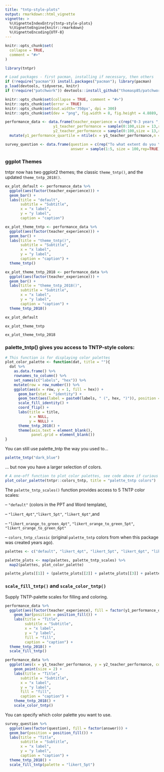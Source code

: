```yaml
---
title: "tntp-style-plots"
output: rmarkdown::html_vignette
vignette: >
  %\VignetteIndexEntry{tntp-style-plots}
  %\VignetteEngine{knitr::rmarkdown}
  %\VignetteEncoding{UTF-8}
---
```


```r
knitr::opts_chunk$set(
  collapse = TRUE,
  comment = "#>"
)
```

```r
library(tntpr)

# Load packages - first pacman, installing if necessary, then others
if (!require("pacman")) install.packages("pacman"); library(pacman)
p_load(devtools, tidyverse, knitr)
if (!require("patchwork")) devtools::install_github("thomasp85/patchwork")
```

```r
knitr::opts_chunk$set(collapse = TRUE, comment = "#>")
knitr::opts_chunk$set(error = TRUE)
knitr::opts_chunk$set(out.width='750px', dpi = 300)
knitr::opts_chunk$set(dev = "png", fig.width = 8, fig.height = 4.8889, dpi = 300)
```

```r

performance_data <- data.frame(teacher_experience = c(rep("0-3 years ", 5), rep("4-6 years", 4), rep("7+ years", 4)),
                      y1_teacher_performance = sample(0:100,size = 13,rep=TRUE),
                      y2_teacher_performance = sample(0:100,size = 13,rep=TRUE)) %>%
  mutate(y1_performance_quartile = ntile(x = y1_teacher_performance,n = 4))

survey_question <- data.frame(question = c(rep("To what extent do you \nagree with ...", 100)),
                              answer = sample(1:5, size = 100,rep=TRUE))
```


### ggplot Themes

tntpr now has two ggplot2 themes; the classic `theme_tntp()`, and the updated `theme_tntp_2018()`.

```r

ex_plot_default <- performance_data %>%
  ggplot(aes(factor(teacher_experience))) +
  geom_bar() +
  labs(title = "default",
       subtitle = "Subtitle",
       x = "x label",
       y = "y label",
       caption = "caption")

ex_plot_theme_tntp <- performance_data %>%
  ggplot(aes(factor(teacher_experience))) +
  geom_bar() +
  labs(title = "theme_tntp()",
       subtitle = "Subtitle",
       x = "x label",
       y = "y label",
       caption = "caption") +
  theme_tntp()

ex_plot_theme_tntp_2018 <- performance_data %>%
  ggplot(aes(factor(teacher_experience))) +
  geom_bar() +
  labs(title = "theme_tntp_2018()",
       subtitle = "Subtitle",
       x = "x label",
       y = "y label",
       caption = "caption") +
  theme_tntp_2018()

```

```r
ex_plot_default
```

```r
ex_plot_theme_tntp
```

```r
ex_plot_theme_tntp_2018
```

### palette_tntp() gives you access to TNTP-style colors:

```r

# This function is for displaying color palettes 
plot_color_palette <- function(dat, title = ""){
  dat %>% 
    as.data.frame() %>% 
    rownames_to_column() %>% 
    set_names(c("labels", "hex")) %>% 
    mutate(row = row_number()) %>% 
    ggplot(aes(x = row, y = 1, fill = hex)) + 
      geom_bar(stat = "identity") + 
      geom_text(aes(label = paste0(labels, " (", hex, ")")), position = position_stack(vjust = 0.5), color = "white") + 
      scale_fill_identity() + 
      coord_flip() + 
      labs(title = title, 
           x = NULL, 
           y = NULL) + 
      theme_tntp_2018() + 
      theme(axis.text = element_blank(), 
            panel.grid = element_blank())
}

```

You can still use palette_tntp the way you used to...

```r
palette_tntp("dark_blue")
```

... but now you have a larger selection of colors.

```r
# A one-off function to plot color palettes, see code above if curious
plot_color_palette(tntpr::colors_tntp, title = "palette_tntp colors")
```

The `palette_tntp_scales()` function provides access to 5 TNTP color scales:

-- `"default"` (colors in the PPT and Word template), 

-- `"likert_4pt"`,`"likert_5pt"`, `"likert_6pt"`,and 

-- `"likert_orange_to_green_4pt"`, `"likert_orange_to_green_5pt"`, `"likert_orange_to_green_6pt"`

-- `colors_tntp_classic` (original `palette_tntp` colors from when this package was created years ago).


```r

palettes <- c("default", "likert_4pt", "likert_5pt", "likert_6pt", "likert_orange_to_green_4pt", "likert_orange_to_green_5pt", "likert_orange_to_green_6pt")

palette_plots <- map(palettes, palette_tntp_scales) %>% 
  map2(palettes, plot_color_palette)

palette_plots[[1]] + (palette_plots[[2]] + palette_plots[[3]] + palette_plots[[4]]) + palette_plots[[5]] + palette_plots[[6]] + palette_plots[[7]] + plot_layout(ncol = 1)

```

### `scale_fill_tntp()` and `scale_color_tntp()`

Supply TNTP-palette scales for filling and coloring.

```r
performance_data %>%
  ggplot(aes(factor(teacher_experience), fill = factor(y1_performance_quartile))) +
    geom_bar(position = position_fill()) +
    labs(title = "Title",
         subtitle = "Subtitle",
         x = "x label",
         y = "y label",
         fill = "fill",
         caption = "caption") +
  theme_tntp_2018() +
  scale_fill_tntp()
```

```r
performance_data %>% 
  ggplot(aes(x = y1_teacher_performance, y = y2_teacher_performance, color = factor(teacher_experience))) + 
    geom_point(size = 2) + 
    labs(title = "Title",
       subtitle = "Subtitle",
       x = "x label",
       y = "y label",
       fill = "fill",
       caption = "caption") + 
    theme_tntp_2018() + 
    scale_color_tntp()
```


You can specify which color palette you want to use.
```r
survey_question %>%
  ggplot(aes(factor(question), fill = factor(answer))) +
  geom_bar(position = position_fill()) +
  labs(title = "Title",
       subtitle = "Subtitle",
       x = "x label",
       y = "y label",
       caption = "caption") +
  theme_tntp_2018() + 
  scale_fill_tntp(palette = "likert_5pt")
```

